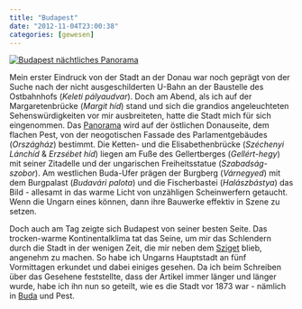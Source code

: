 ```yaml
---
title: "Budapest"
date: "2012-11-04T23:00:38"
categories: [gewesen]
---
```


<a href="http://gigapan.com/gigapans/115994" target="_blank">![Budapest nächtliches Panorama](/blog/wp-content/uploads/2012/09/budapest_01_500.jpg)</a>

Mein erster Eindruck von der Stadt an der Donau war noch geprägt von der Suche nach der nicht ausgeschilderten U-Bahn an der Baustelle des Ostbahnhofs (*Keleti pályaudvar*). Doch am Abend, als ich auf der Margaretenbrücke (*Margit híd*) stand und sich die grandios angeleuchteten Sehenswürdigkeiten vor mir ausbreiteten, hatte die Stadt mich für sich eingenommen. Das [Panorama](http://gigapan.com/gigapans/115994) wird auf der östlichen Donauseite, dem flachen Pest, von der neogotischen Fassade des Parlamentgebäudes (*Országház*) bestimmt. Die Ketten- und die Elisabethenbrücke (*Széchenyi Lánchíd* & *Erzsébet híd*) liegen am Fuße des Gellertberges (*Gellért-hegy*) mit seiner Zitadelle und der ungarischen Freiheitsstatue (*Szabadság-szobor*). Am westlichen Buda-Ufer prägen der Burgberg (*Várnegyed*) mit dem Burgpalast (*Budavári palota*) und die Fischerbastei (*Halászbástya*) das Bild - allesamt in das warme Licht von unzähligen Scheinwerfern getaucht. Wenn die Ungarn eines können, dann ihre Bauwerke effektiv in Szene zu setzen.

Doch auch am Tag zeigte sich Budapest von seiner besten Seite. Das trocken-warme Kontinentalklima tat das Seine, um mir das Schlendern durch die Stadt in der wenigen Zeit, die mir neben dem [Sziget](/blog/2012/09/04/sziget-2012/) blieb, angenehm zu machen. So habe ich Ungarns Hauptstadt an fünf Vormittagen erkundet und dabei einiges gesehen. Da ich beim Schreiben über das Gesehene feststellte, dass der Artikel immer länger und länger wurde, habe ich ihn nun so geteilt, wie es die Stadt vor 1873 war - nämlich in [Buda](/blog/2012/11/04/buda/) und Pest.
